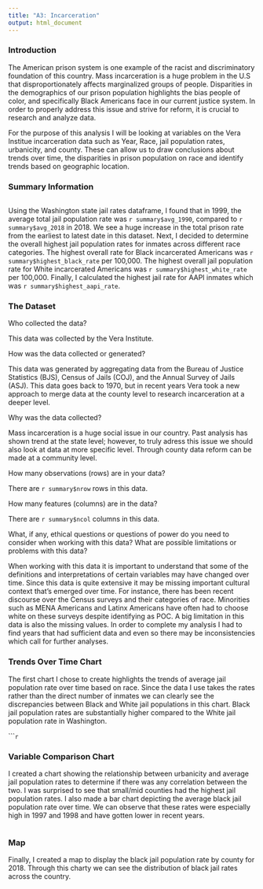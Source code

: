 ```yaml
---
title: "A3: Incarceration"
output: html_document
---
```


### Introduction

The American prison system is one example of the racist and discriminatory foundation of this country. Mass incarceration is a huge problem in the U.S that disproportionately affects marginalized groups of people. Disparities in the demographics of our prison population highlights the bias people of color, and specifically Black Americans face in our current justice system. In order to properly address this issue and strive for reform, it is crucial to research and analyze data.

For the purpose of this analysis I will be looking at variables on the Vera Institue incarceration data such as Year, Race, jail population rates, urbanicity, and county. These can allow us to draw conclusions about trends over time, the disparities in prison population on race and identify trends based on geographic location.

### Summary Information

```r

```
Using the Washington state jail rates dataframe, I found that in 1999, the average total jail population rate was `r summary$avg_1990`, compared to `r summary$avg_2018` in 2018. We see a huge increase in the total prison rate from the earliest to latest date in this dataset. Next, I decided to determine the overall highest jail population rates for inmates across different race categories. The highest overall rate for Black incarcerated Americans was `r summary$highest_black_rate` per 100,000. The highest overall jail population rate for White incarcerated Americans was `r summary$highest_white_rate` per 100,000. Finally, I calculated the highest jail rate for AAPI inmates which was `r summary$highest_aapi_rate`.

### The Dataset

Who collected the data?  

This data was collected by the Vera Institute.

How was the data collected or generated?  

This data was generated by aggregating data from the Bureau of Justice Statistics (BJS),  Census of Jails (COJ), and the Annual Survey of Jails (ASJ). This data goes back to 1970, but in recent years Vera took a new approach to merge data at the county level to research incarceration at a deeper level.

Why was the data collected?  

Mass incarceration is a huge social issue in our country. Past analysis has shown trend at the state level; however, to truly adress this issue we should also look at data at more specific level. Through county data reform can be made at a community level.

How many observations (rows) are in your data?  

There are `r summary$nrow` rows in this data.

How many features (columns) are in the data?  

There are `r summary$ncol` columns in this data.

What, if any, ethical questions or questions of power do you need to consider when working with this data?  What are possible limitations or problems with this data? 

When working with this data it is important to understand that some of the definitions and interpretations of certain variables may have changed over time. Since this data is quite extensive it may be missing important cultural context that's emerged over time. For instance, there has been recent discourse over the Census surveys and their categories of race. Minorities such as MENA Americans and Latinx Americans have often had to choose white on these surveys despite identifying as POC. A big limitation in this data is also the missing values. In order to complete my analysis I had to find years that had sufficient data and even so there may be inconsistencies which call for further analyses.

### Trends Over Time Chart

The first chart I chose to create highlights the trends of average jail population rate over time based on race. Since the data I use takes the rates rather than the direct number of inmates we can clearly see the discrepancies between Black and White jail populations in this chart. Black jail population rates are substantially higher compared to the White jail population rate in Washington. 

``````r
```

### Variable Comparison Chart

I created a chart showing the relationship between urbanicity and average jail population rates to determine if there was any correlation between the two. I was surprised to see that small/mid counties had the highest jail population rates. I also made a bar chart depicting the average black jail population rate over time. We can observe that these rates were especially high in 1997 and 1998 and have gotten lower in recent years. 

```r

```


### Map

Finally, I created a map to display the black jail population rate by county for 2018. Through this charty we can see the distribution of black jail rates across the country.

```r

```


